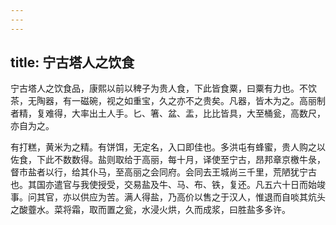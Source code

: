 ```yaml
---
---
---
```

title: 宁古塔人之饮食
---



宁古塔人之饮食品，康熙以前以稗子为贵人食，下此皆食粟，曰粟有力也。不饮茶，无陶器，有一磁碗，视之如重宝，久之亦不之贵矣。凡器，皆木为之。高丽制者精，复难得，大率出土人手。匕、箸、盆、盂，比比皆具，大至桶瓮，高数尺，亦自为之。

有打糕，黄米为之精。有饼饵，无定名，入口即佳也。多洪屯有蜂蜜，贵人购之以佐食，下此不数数得。盐则取给于高丽，每十月，译使至宁古，昂邦章京檄牛彔，督市盐者以行，给其仆马，至高丽之会同府。会同去王城尚三千里，荒陋犹宁古也。其国亦遣官与我使授受，交易盐及牛、马、布、铁，复还。凡五六十日而始竣事。问其官，亦以供应为苦。满人得盐，乃高价以售之于汉人，惟退而自啖其炕头之酸虀水。菜将霜，取而置之瓮，水浸火烘，久而成浆，曰胜盐多多许。